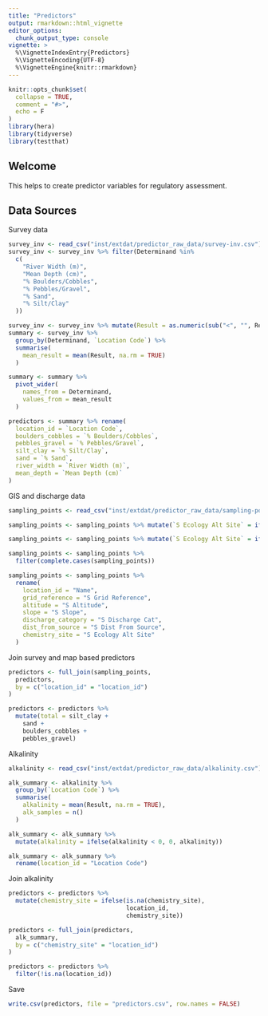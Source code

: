 ```yaml
---
title: "Predictors"
output: rmarkdown::html_vignette
editor_options: 
  chunk_output_type: console
vignette: >
  %\VignetteIndexEntry{Predictors}
  %\VignetteEncoding{UTF-8}  
  %\VignetteEngine{knitr::rmarkdown}
---
```


```r
knitr::opts_chunk$set(
  collapse = TRUE,
  comment = "#>",
  echo = F
)
library(hera)
library(tidyverse)
library(testthat)
```

## Welcome

This helps to create predictor variables for regulatory assessment.

## Data Sources

Survey data

```r
survey_inv <- read_csv("inst/extdat/predictor_raw_data/survey-inv.csv")
survey_inv <- survey_inv %>% filter(Determinand %in%
  c(
    "River Width (m)",
    "Mean Depth (cm)",
    "% Boulders/Cobbles",
    "% Pebbles/Gravel",
    "% Sand",
    "% Silt/Clay"
  ))

survey_inv <- survey_inv %>% mutate(Result = as.numeric(sub("<", "", Result)))
summary <- survey_inv %>%
  group_by(Determinand, `Location Code`) %>%
  summarise(
    mean_result = mean(Result, na.rm = TRUE)
  )

summary <- summary %>%
  pivot_wider(
    names_from = Determinand,
    values_from = mean_result
  )

predictors <- summary %>% rename(
  location_id = `Location Code`,
  boulders_cobbles = `% Boulders/Cobbles`,
  pebbles_gravel = `% Pebbles/Gravel`,
  silt_clay = `% Silt/Clay`,
  sand = `% Sand`,
  river_width = `River Width (m)`,
  mean_depth = `Mean Depth (cm)`
)
```

GIS and discharge data

```r
sampling_points <- read_csv("inst/extdat/predictor_raw_data/sampling-points.csv")

sampling_points <- sampling_points %>% mutate(`S Ecology Alt Site` = ifelse(is.na(`S Ecology Alt Site`), Name, `S Ecology Alt Site`))

sampling_points <- sampling_points %>% mutate(`S Ecology Alt Site` = ifelse(`S Ecology Alt Site` == 0, Name, `S Ecology Alt Site`))

sampling_points <- sampling_points %>%
  filter(complete.cases(sampling_points))

sampling_points <- sampling_points %>%
  rename(
    location_id = "Name",
    grid_reference = "S Grid Reference",
    altitude = "S Altitude",
    slope = "S Slope",
    discharge_category = "S Discharge Cat",
    dist_from_source = "S Dist From Source",
    chemistry_site = "S Ecology Alt Site"
  )
```

Join survey and map based predictors

```r
predictors <- full_join(sampling_points,
  predictors,
  by = c("location_id" = "location_id")
)

predictors <- predictors %>%
  mutate(total = silt_clay +
    sand +
    boulders_cobbles +
    pebbles_gravel)
```

Alkalinity

```r
alkalinity <- read_csv("inst/extdat/predictor_raw_data/alkalinity.csv")

alk_summary <- alkalinity %>%
  group_by(`Location Code`) %>%
  summarise(
    alkalinity = mean(Result, na.rm = TRUE),
    alk_samples = n()
  )

alk_summary <- alk_summary %>%
  mutate(alkalinity = ifelse(alkalinity < 0, 0, alkalinity))

alk_summary <- alk_summary %>%
  rename(location_id = "Location Code")
```

Join alkalinity

```r
predictors <- predictors %>%
  mutate(chemistry_site = ifelse(is.na(chemistry_site),
                                 location_id,
                                 chemistry_site))

predictors <- full_join(predictors,
  alk_summary,
  by = c("chemistry_site" = "location_id")
)

predictors <- predictors %>%
  filter(!is.na(location_id))

```

Save

```r
write.csv(predictors, file = "predictors.csv", row.names = FALSE)
```

